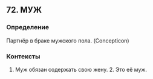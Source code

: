 ## 72. МУЖ
### Определение
Партнёр в браке мужского пола. (Concepticon)

### Контексты
1. Муж обязан содержать свою жену. 2. Это её муж.

